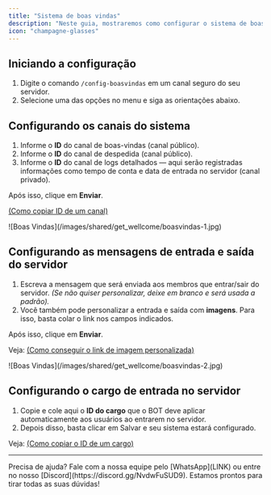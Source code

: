 ```yaml
---
title: "Sistema de boas vindas"
description: "Neste guia, mostraremos como configurar o sistema de boas vindas."
icon: "champagne-glasses"
---
```


## Iniciando a configuração

1. Digite o comando `/config-boasvindas` em um canal seguro do seu servidor.
2. Selecione uma das opções no menu e siga as orientações abaixo.

## Configurando os canais do sistema

1. Informe o **ID** do canal de boas-vindas (canal público).
2. Informe o **ID** do canal de despedida (canal público).
3. Informe o **ID** do canal de logs detalhados — aqui serão registradas informações como tempo de conta e data de entrada no servidor (canal privado).

Após isso, clique em **Enviar**.

[(Como copiar ID de um canal)](../general/conseguir-canais)
<Frame>
  ![Boas Vindas](/images/shared/get_wellcome/boasvindas-1.jpg)
</Frame>

## Configurando as mensagens de entrada e saída do servidor

1. Escreva a mensagem que será enviada aos membros que entrar/sair do servidor. *(Se não quiser personalizar, deixe em branco e será usada a padrão).*
2. Você também pode personalizar a entrada e saída com **imagens**. Para isso, basta colar o link nos campos indicados.

Após isso, clique em **Enviar**.

Veja: [(Como conseguir o link de imagem personalizada)](../general/imagens)

<Frame>
  ![Boas Vindas](/images/shared/get_wellcome/boasvindas-2.jpg)
</Frame>

## Configurando o cargo de entrada no servidor

1. Copie e cole aqui o **ID do cargo** que o BOT deve aplicar automaticamente aos usuários ao entrarem no servidor.
2. Depois disso, basta clicar em Salvar e seu sistema estará configurado.

Veja: [(Como copiar o ID de um cargo)](../general/conseguir-cargos)

---

<Tip>
  Precisa de ajuda? Fale com a nossa equipe pelo [WhatsApp](LINK) ou entre no nosso [Discord](https://discord.gg/NvdwFuSUD9).  
  Estamos prontos para tirar todas as suas dúvidas!
</Tip>
